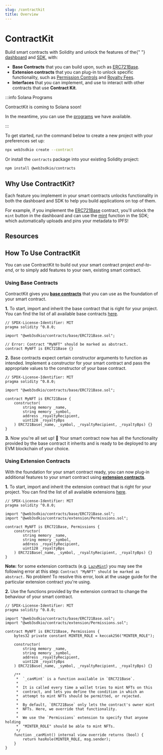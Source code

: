 ```yaml
---
slug: /contractkit
title: Overview
---
```



# ContractKit

<div className="heroGrid">
<div>

<p>
  Build smart contracts with Solidity and unlock the features of the{" "}
  <a href="/dashboard">dashboard</a> and <a href="/sdk">SDK</a>, with:
</p>

- **Base Contracts** that you can build upon, such as [ERC721Base](/contractkit/base-contracts/erc-721/erc721base).
- **Extension contracts** that you can plug-in to unlock specific functionality, such as [Permission Controls](/contractkit/extension-contracts/permissions) and [Royalty Fees](/contractkit/extension-contracts/royalty).
- **Interfaces** that you can implement, and use to interact with other contracts that use **Contract Kit**.

</div>

<div className="heroGridImageContainer">
  <YoutubeEmbed link={"https://www.youtube.com/embed/G3IHeKhVtpQ"} />
</div>
</div>

:::info Solana Programs

ContractKit is coming to Solana soon!

In the meantime, you can use the [programs](/solana/creating-programs) we have available.

:::

To get started, run the command below to create a new project with your preferences set up:

```bash
npx web3sdkio create --contract
```

Or install the `contracts` package into your existing Solidity project:

```bash
npm install @web3sdkio/contracts
```

## Why Use ContractKit?

Each feature you implement in your smart contracts unlocks functionality in both the dashboard and SDK to help you build applications on top of them.

For example, if you implement the [ERC721Base](/contractkit/base-contracts/erc-721/erc721base) contract, you'll unlock the `mint` button in the dashboard and
can use the [mint](/sdk/interacting-with-contracts/erc721mintable) function in the SDK; which automatically uploads and pins your metadata to IPFS!

<div className="row" style={{marginBottom:24}}>

<div className="col col--12" style={{ padding: 8 }}>
  <QuickstartCard
    name="Quick Start - ContractKit"
    link="/getting-started/creating-custom-contracts"
    image="/assets/icons/drop.png"
  />
</div>

</div>

## Resources

<div className="row" style={{ marginBottom: 24 }}>
  <div className="col col--6" style={{ padding: 8 }}>
    <QuickstartCard
      name="Video: Create An ERC721A Smart Contract in Solidity"
      link="https://www.youtube.com/watch?v=cqPb3hqm5H0"
      image="/assets/icons/education.png"
    />
  </div>
  <div className="col col--6" style={{ padding: 8 }}>
    <QuickstartCard
      name="Guide: Get started with ContractKit by building an NFT Contract"
      link="https://blog.web3sdk.io/guides/get-started-with-the-contracts-sdk/"
      image="/assets/icons/education.png"
    />
  </div>
  <div className="col col--6" style={{ padding: 8 }}>
    <QuickstartCard
      name="Guide: Get Started with NFT Base Contracts"
      link="https://blog.web3sdk.io/guides/get-started-with-the-contracts-sdk/"
      image="/assets/icons/education.png"
    />
  </div>
  <div className="col col--6" style={{ padding: 8 }}>
    <QuickstartCard
      name="Video: Create Evolving NFTs with ERC1155 Base Contracts"
      link="https://www.youtube.com/watch?v=cKc8JVl_u30"
      image="/assets/icons/education.png"
    />
  </div>
  <div className="col col--6" style={{ padding: 8 }}>
    <QuickstartCard
      name="Video: Build A Blockchain Game with ContractKit"
      link="https://www.youtube.com/watch?v=Mdpf0n-tGvE"
      image="/assets/icons/education.png"
    />
  </div>
  <div className="col col--6" style={{ padding: 8 }}>
    <QuickstartCard
      name="Guide: Create A Generative Art NFT Collection"
      link="https://blog.web3sdk.io/guides/create-a-generative-art-nft-collection-using-solidity-javascript/"
      image="/assets/icons/education.png"
    />
  </div>
</div>

## How To Use ContractKit

You can use ContractKit to build out your smart contract project _end-to-end_, or to simply add features to your own, existing smart contract.

### Using Base Contracts

ContractKit gives you [**base contracts**](/contractkit/base-contracts) that you can use as the foundation of your smart contract.

**1.** To start, import and inherit the base contract that is right for your project. You can find the list of all available base contracts [here](/contractkit/base-contracts#list-of-base-contracts).

```solidity
// SPDX-License-Identifier: MIT
pragma solidity ^0.8.0;

import "@web3sdkio/contracts/base/ERC721Base.sol";

// Error: Contract "MyNFT" should be marked as abstract.
contract MyNFT is ERC721Base {}
```

**2.** Base contracts expect certain constructor arguments to function as intended. Implement a constructor for your smart contract and pass the
appropriate values to the constructor of your base contract.

```solidity
// SPDX-License-Identifier: MIT
pragma solidity ^0.8.0;

import "@web3sdkio/contracts/base/ERC721Base.sol";

contract MyNFT is ERC721Base {
    constructor(
        string memory _name,
        string memory _symbol,
        address _royaltyRecipient,
        uint128 _royaltyBps
    ) ERC721Base(_name, _symbol, _royaltyRecipient, _royaltyBps) {}
}
```

**3.** Now you're all set up! 🎉 Your smart contract now has all the functionality provided by the base contract it inherits and is ready to be deployed to any EVM blockchain of your choice.

### Using Extension Contracts

With the foundation for your smart contract ready, you can now plug-in additional features to your smart contract using [**extension contracts**](/contractkit/features).

**1.** To start, import and inherit the extension contract that is right for your project. You can find the list of all available extensions [here](/contractkit/features#list-of-extensions).

```solidity
// SPDX-License-Identifier: MIT
pragma solidity ^0.8.0;

import "@web3sdkio/contracts/base/ERC721Base.sol";
import "@web3sdkio/contracts/extension/Permissions.sol";

contract MyNFT is ERC721Base, Permissions {
    constructor(
        string memory _name,
        string memory _symbol,
        address _royaltyRecipient,
        uint128 _royaltyBps
    ) ERC721Base(_name, _symbol, _royaltyRecipient, _royaltyBps) {}
}
```

**Note:** for some extension contracts (e.g. [`LazyMint`](/contractkit/extension-contracts/lazymint)) you may see the following error at this step: `Contract "MyNFT" should be marked as abstract.`
No problem! To resolve this error, look at the usage guide for the particular extension contract you're using.

**2.** Use the functions provided by the extension contract to change the behaviour of your smart contract.

```solidity
// SPDX-License-Identifier: MIT
pragma solidity ^0.8.0;

import "@web3sdkio/contracts/base/ERC721Base.sol";
import "@web3sdkio/contracts/extension/Permissions.sol";

contract MyNFT is ERC721Base, Permissions {
    bytes32 private constant MINTER_ROLE = keccak256("MINTER_ROLE");

    constructor(
        string memory _name,
        string memory _symbol,
        address _royaltyRecipient,
        uint128 _royaltyBps
    ) ERC721Base(_name, _symbol, _royaltyRecipient, _royaltyBps) {}

    /**
     *  `_canMint` is a function available in `ERC721Base`.
     *
     *  It is called every time a wallet tries to mint NFTs on this
     *  contract, and lets you define the condition in which an
     *  attempt to mint NFTs should be permitted, or rejected.
     *
     *  By default, `ERC721Base` only lets the contract's owner mint
     *  NFTs. Here, we override that functionality.
     *
     *  We use the `Permissions` extension to specify that anyone holding
     *  "MINTER_ROLE" should be able to mint NFTs.
     */
    function _canMint() internal view override returns (bool) {
        return hasRole(MINTER_ROLE, msg.sender);
    }
}
```
